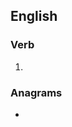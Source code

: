 ==English==

===Verb===
{{head|en|verb form}}

# {{en-past of|emphasise}}

===Anagrams===
* {{l|en|de-emphasis}}